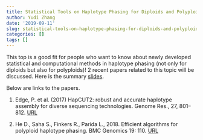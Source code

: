 ```yaml
---
title: Statistical Tools on Haplotype Phasing for Diploids and Polyploids
author: Yudi Zhang
date: '2019-09-11'
slug: statistical-tools-on-haplotype-phasing-for-diploids-and-polyploids
categories: []
tags: []
---
```


This top is a good fit for people who want to know about newly developed statistical and computational methods in haplotype phasing (not only for diploids but also for polyploids)! 2 recent papers related to this topic will be discussed. Here is the summary [slides](https://www.overleaf.com/read/xbdhypczdvbx).

Below are links to the papers.

1. Edge, P. et al. (2017) HapCUT2: robust and accurate haplotype assembly for diverse sequencing technologies. Genome Res., 27, 801–812. [URL](https://genome.cshlp.org/content/27/5/801.full.pdf)

2. He D., Saha S., Finkers R., Parida L., 2018. Efficient algorithms for polyploid haplotype phasing. BMC Genomics 19: 110. [URL](https://bmcgenomics.biomedcentral.com/articles/10.1186/s12864-018-4464-9)
